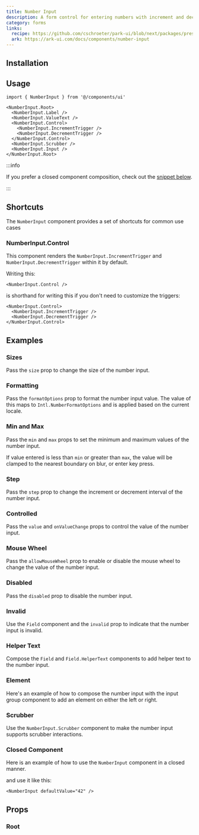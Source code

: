 ```yaml
---
title: Number Input
description: A form control for entering numbers with increment and decrement buttons.
category: forms
links:
  recipe: https://github.com/cschroeter/park-ui/blob/next/packages/preset/src/recipes/number-input.ts
  ark: https://ark-ui.com/docs/components/number-input
---
```


<ComponentExample name="basic" />

## Installation

<InstallationGuide />

## Usage

```tsx
import { NumberInput } from '@/components/ui'
```

```tsx
<NumberInput.Root>
  <NumberInput.Label />
  <NumberInput.ValueText />
  <NumberInput.Control>
    <NumberInput.IncrementTrigger />
    <NumberInput.DecrementTrigger />
  </NumberInput.Control>
  <NumberInput.Scrubber />
  <NumberInput.Input />
</NumberInput.Root>
```

:::info

If you prefer a closed component composition, check out the
[snippet below](#closed-component).

:::

## Shortcuts

The `NumberInput` component provides a set of shortcuts for common use cases

### NumberInput.Control

This component renders the `NumberInput.IncrementTrigger` and `NumberInput.DecrementTrigger` within it by default.

Writing this:

```tsx
<NumberInput.Control />
```

is shorthand for writing this if you don't need to customize the triggers:

```tsx
<NumberInput.Control>
  <NumberInput.IncrementTrigger />
  <NumberInput.DecrementTrigger />
</NumberInput.Control>
```

## Examples

### Sizes

Pass the `size` prop to change the size of the number input.

<ComponentExample name="sizes" />

### Formatting

Pass the `formatOptions` prop to format the number input value. The value of this maps to `Intl.NumberFormatOptions` and is applied based on the current locale.

<ComponentExample name="formatting" />

### Min and Max

Pass the `min` and `max` props  to set the minimum and maximum values of the number input.

If value entered is less than `min` or greater than `max`, the value will be clamped to the nearest boundary on blur, or enter key press.

<ComponentExample name="min-max" />

### Step

Pass the `step` prop  to change the increment or decrement interval of the number input.

<ComponentExample name="step" />


### Controlled

Pass the `value` and `onValueChange` props to control the value of the number input.

<ComponentExample name="controlled" />

### Mouse Wheel

Pass the `allowMouseWheel` prop to enable or disable the mouse wheel to change the value of the number input.

<ComponentExample name="mouse-wheel" />

### Disabled

Pass the `disabled` prop  to disable the number input.

<ComponentExample name="disabled" />

### Invalid

Use the `Field` component and the `invalid` prop to indicate that the number input is invalid.

<ComponentExample name="invalid" />

### Helper Text

Compose the `Field` and `Field.HelperText` components to add helper text to the number input.

<ComponentExample name="helper-text" />

### Element

Here's an example of how to compose the number input with the input group component to add an element on either the left or right.

<ComponentExample name="element" />

### Scrubber

Use the `NumberInput.Scrubber` component to make the number input supports scrubber interactions.

<ComponentExample name="scrubber" />


### Closed Component

Here is an example of how to use the `NumberInput` component in a closed manner.

<ComponentExample name="closed" codeOnly />

and use it like this:

```tsx
<NumberInput defaultValue="42" />
```

## Props

### Root

<PropsTable part="Root" />

